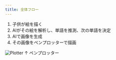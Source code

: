 ```yaml
---
title: 全体フロー
---
```


1. 子供が絵を描く
2. AIがその絵を解析し、単語を推測、次の単語を決定
3. AIで画像を生成
4. その画像をペンプロッターで描画

![Plotter](/plotter.png)
↑ ペンプロッター

<br/>